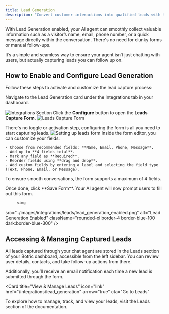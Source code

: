 ```yaml
---
title: Lead Generation
description: "Convert customer interactions into qualified leads with the Lead Generation integration."
---
```

With Lead Generation enabled, your AI agent can smoothly collect valuable information such as a visitor’s name, email, phone number, or a quick message directly within the conversation. There's no need for clunky forms or manual follow-ups.

It’s a simple and seamless way to ensure your agent isn’t just chatting with users, but actually capturing leads you can follow up on.

## How to Enable and Configure Lead Generation

Follow these steps to activate and customize the lead capture process:


<Steps>
  <Step title="Go to the Lead Generation Integration">
  Navigate to the Lead Generation card under the Integrations tab in your dashboard.

   <img 
  src="../images/integrations/leads/integrations.png" 
  alt="Integrations Section" 
  className="rounded-xl border-4 border-blue-100 dark:border-blue-300"
/>
  </Step>
  <Step title="Click on Configure">
   Click the **Configure** button to open the **Leads Capture Form**.
      <img 
  src="../images/integrations/leads/configure.png" 
  alt="Leads Capture Form" 
  className="rounded-xl border-4 border-blue-100 dark:border-blue-300"
/>

<Info> There's no toggle or activation step, configuring the form is all you need to start capturing leads.</Info>
  </Step>
  <Step title="Set Up Your Lead Capture Form">
         <img 
  src="../images/integrations/leads/leads_form.png" 
  alt="Setting up leads form" 
  className="rounded-xl border-4 border-blue-100 dark:border-blue-300"
/>
Inside the form editor, you can customize your fields:

    - Choose from recommended fields: **Name, Email, Phone, Message**.
    - Add up to **4 fields total**.
    - Mark any field as **Required**.
    - Reorder fields using **drag and drop**.
    - Add custom fields by entering a label and selecting the field type (Text, Phone, Email, or Message).

<Warning>To ensure smooth conversations, the form supports a maximum of 4 fields.</Warning>
  </Step>

  <Step title="Save Your Configuration">
  Once done, click **Save Form**. Your AI agent will now prompt users to fill out this form.

         <img 
  src="../images/integrations/leads/lead_generation_enabled.png" 
  alt="Lead Generation Enabled" 
  className="rounded-xl border-4 border-blue-100 dark:border-blue-300"
/>
  </Step>
</Steps>

## Accessing & Managing Captured Leads

All leads captured through your chat agent are stored in the Leads section of your Botric dashboard, accessible from the left sidebar. You can review user details, contacts, and take follow-up actions from there.

Additionally, you’ll receive an email notification each time a new lead is submitted through the form.

<Card
  title="View & Manage Leads"
  icon="link"
  href="/integrations/lead_generation"
  arrow="true"
  cta="Go to Leads"
>
To explore how to manage, track, and view your leads, visit the Leads section of the documentation.
</Card>
